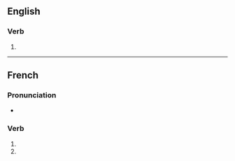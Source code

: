 {{also|normalisés}}

==English==

===Verb===
{{head|en|verb form}}

# {{en-third-person singular of|normalise}}

----

==French==

===Pronunciation===
* {{homophones|lang=fr|normalise|normalisent}}

===Verb===
{{fr-verb-form}}

# {{inflection of|normaliser||2|s|pres|indc|lang=fr}}
# {{inflection of|normaliser||2|s|pres|subj|lang=fr}}